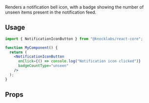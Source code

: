 Renders a notification bell icon, with a badge showing the number of unseen items present in the notification feed.

## Usage

```jsx
import { NotificationIconButton } from "@knocklabs/react-core";

function MyComponent() {
  return (
    <NotificationIconButton
      onClick={() => console.log("Notification icon clicked")}
      badgeCountType="unseen"
    />
  );
}
```

## Props

<Attributes>
  <Attribute
    name="onClick"
    type="function"
    description="The function to be invoked when the IconButton is clicked."
  />
  <Attribute
    name="badgeCountType"
    type="enum"
    description="One of `unseen` | `unread` | `all` to determine which count to display."
  />
</Attributes>

